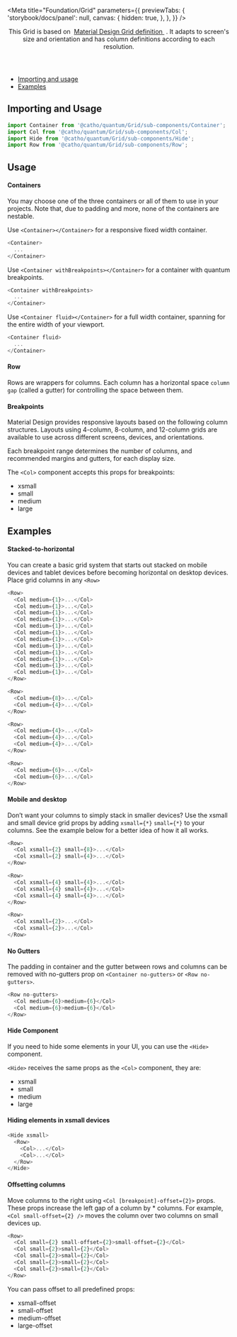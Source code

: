 


<Meta 
  title="Foundation/Grid" 
  parameters={{
    previewTabs: { 
      'storybook/docs/panel': null, 
      canvas: {
        hidden: true,
      },
    },
  }}
/>

<Header title="Grid">
  This Grid is based on&nbsp;
    <a href="https://material.io/design/layout/responsive-layout-grid.html">
    Material Design Grid definition
    </a>
    &nbsp;. It adapts to screen's size and orientation and has column
    definitions according to each resolution.
</Header>

- [Importing and usage](#importing)
- [Examples](#examples)

## <a id="importing"></a>Importing and Usage

```js
import Container from '@catho/quantum/Grid/sub-components/Container';
import Col from '@catho/quantum/Grid/sub-components/Col';
import Hide from '@catho/quantum/Grid/sub-components/Hide';
import Row from '@catho/quantum/Grid/sub-components/Row';
```

## Usage

#### Containers

You may choose one of the three containers or all of them to use in your projects.
Note that, due to padding and more, none of the containers are nestable.

Use `<Container></Container>` for a responsive fixed width
container.

```js
<Container>
  ...
</Container>
```

Use `<Container withBreakpoints></Container>`
for a container with quantum breakpoints.

```js
<Container withBreakpoints>
  ...
</Container>
```

Use `<Container fluid></Container>` for a full width
container, spanning for the entire width of your viewport.

```js
<Container fluid>
  ...
</Container>
```

#### Row

Rows are wrappers for columns. Each column has a horizontal space `column gap`
(called a gutter) for controlling the space between them.

#### Breakpoints

Material Design provides responsive layouts based on the following column
structures. Layouts using 4-column, 8-column, and 12-column grids are
available to use across different screens, devices, and orientations.

Each breakpoint range determines the number of columns, and recommended
margins and gutters, for each display size.

<SizesTable />

The `<Col>` component accepts this props for breakpoints:

<ul>
  <li>xsmall</li>
  <li>small</li>
  <li>medium</li>
  <li>large</li>
</ul>

## <a id="examples"></a>Examples

#### Stacked-to-horizontal

You can create a basic grid system that starts out stacked on mobile
devices and tablet devices before becoming horizontal on desktop devices.
Place grid columns in any `<Row>`

<HorizontalExample />

```js
<Row>
  <Col medium={1}>...</Col>
  <Col medium={1}>...</Col>
  <Col medium={1}>...</Col>
  <Col medium={1}>...</Col>
  <Col medium={1}>...</Col>
  <Col medium={1}>...</Col>
  <Col medium={1}>...</Col>
  <Col medium={1}>...</Col>
  <Col medium={1}>...</Col>
  <Col medium={1}>...</Col>
  <Col medium={1}>...</Col>
  <Col medium={1}>...</Col>
</Row>

<Row>
  <Col medium={8}>...</Col>
  <Col medium={4}>...</Col>
</Row>

<Row>
  <Col medium={4}>...</Col>
  <Col medium={4}>...</Col>
  <Col medium={4}>...</Col>
</Row>

<Row>
  <Col medium={6}>...</Col>
  <Col medium={6}>...</Col>
</Row>
```


#### Mobile and desktop

Don’t want your columns to simply stack in smaller devices? Use the xsmall
and small device grid props by adding `xsmall={*}`
`small={*}` to your columns. See the example below for a
better idea of how it all works.

<MobileDesktopExample/>

```js
<Row>
  <Col xsmall={2} small={8}>...</Col>
  <Col xsmall={2} small={4}>...</Col>
</Row>

<Row>
  <Col xsmall={4} small={4}>...</Col>
  <Col xsmall={4} small={4}>...</Col>
  <Col xsmall={4} small={4}>...</Col>
</Row>

<Row>
  <Col xsmall={2}>...</Col>
  <Col xsmall={2}>...</Col>
</Row>
```


#### No Gutters

The padding in container and the gutter between rows and columns can be
removed with no-gutters prop on `<Container no-gutters>` or `<Row no-gutters>`.

<NoGuttersExample />

```js
<Row no-gutters>
  <Col medium={6}>medium={6}</Col>
  <Col medium={6}>medium={6}</Col>
</Row>
```

#### Hide Component

If you need to hide some elements in your UI, you can use the
`<Hide>` component.

`<Hide>` receives the same props as the
`<Col>` component, they are:

<ul>
  <li>xsmall</li>
  <li>small</li>
  <li>medium</li>
  <li>large</li>
</ul>

#### Hiding elements in xsmall devices

<HideExample /> 

```js
<Hide xsmall>
  <Row>
    <Col>...</Col>
    <Col>...</Col>
  </Row>
</Hide>
```

#### Offsetting columns

Move columns to the right using 
`<Col [breakpoint]-offset={2}>` props. These props increase
the left gap of a column by * columns. For example,
`<Col small-offset={2} />` moves the column over two
columns on small devices up.

<OffsetExample />

```js
<Row>
  <Col small={2} small-offset={2}>small-offset={2}</Col>
  <Col small={2}>small={2}</Col>
  <Col small={2}>small={2}</Col>
  <Col small={2}>small={2}</Col>
  <Col small={2}>small={2}</Col>
</Row>
```

You can pass offset to all predefined props:

<ul>
  <li>xsmall-offset</li>
  <li>small-offset</li>
  <li>medium-offset</li>
  <li>large-offset</li>
</ul>